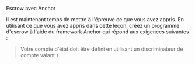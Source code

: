 
<ChallengeTitle>Escrow avec Anchor</ChallengeTitle>

Il est maintenant temps de mettre à l'épreuve ce que vous avez appris. En utilisant ce que vous avez appris dans cette leçon, créez un programme d'escrow à l'aide du framework Anchor qui répond aux exigences suivantes :

> Votre compte d'état doit être défini en utilisant un discriminateur de compte valant `1`.

<RequirementList>
  <Requirement
    title="Challenge 1: Créer une offre d'escrow"
    description="Votre programme doit permettre à un créateur de créer une offre d'escrow. Définissez une instruction pour cela en utilisant un discriminateur d'instruction valant `0`."
  />

  <Requirement
    title="Challenge 2: Accepter une offre d'escrow"
    description="Votre programme doit permettre à un preneur d'accepter une offre d'escrow. Définissez une instruction pour cela en utilisant un discriminateur d'instruction valant `1`."
  />

  <Requirement
    title="Challenge 3: Annuler une offre d'escrow"
    description="Votre programme doit permettre au créateur d'annuler une offre d'escrow et de restituer les fonds déposés. Assurez-vous que votre instruction est définie avec une valeur de discriminateur d'instruction valant `2`."
  />
</RequirementList>
